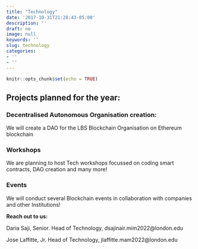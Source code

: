 ```yaml
---
title: "Technology"
date: '2017-10-31T21:28:43-05:00'
description: ''
draft: no
image: null
keywords: ''
slug: technology
categories:
- ''
- ''
---
```


```r
knitr::opts_chunk$set(echo = TRUE)
```

## Projects planned for the year:

### Decentralised Autonomous Organisation creation:

We will create a DAO for the LBS Blockchain Organisation on Ethereum blockchain

### Workshops

We are planning to host Tech workshops focussed on coding smart contracts, DAO creation and many more!

### Events

We will conduct several Blockchain events in collaboration with companies and other Institutions! 


**Reach out to us:**

Daria Saji, Senior. Head of Technology, dsajinair.mim2022@london.edu

Jose Laffitte, Jr. Head of Technology, jlaffitte.mam2022@london.edu
 
 
